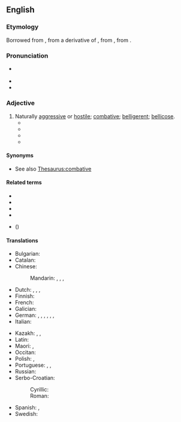 ==English==

===Etymology===
{{root|en|ine-pro|*pewǵ-}}
Borrowed from {{bor|en|la|-}}, from a derivative of {{m|la|pugnāx}}, from {{m|la|pugnō||I fight}}, from {{m|la|pugnus||fist}}.

===Pronunciation===
* {{a|UK|US}} {{IPA|en|/pʌɡˈneɪ.ʃəs/}}
* {{audio|en|LL-Q1860 (eng)-Vealhurl-pugnacious.wav|Audio (RP)}}
* {{rhymes|en|eɪʃəs|s=3}}

===Adjective===
{{en-adj}}

# Naturally [[aggressive]] or [[hostile]]; [[combative]]; [[belligerent]]; [[bellicose]].
#* {{quote-book|en|year=1858|author={{w|Anthony Trollope}}|title=Dr Thorne|chapter=3|passage=Not that the doctor was a bully, or even '''pugnacious''', in the usual sense of the word; he had no disposition to provoke a fight, no propense love of quarrelling.}}
#* {{RQ:London Sea-Wolf|chapter=15|passage=As he made the demand he spat out a mouthful of blood and teeth and shoved his '''pugnacious''' face close to Oofty-Oofty.}}
#* {{quote-book|en|year=2003|author={{w|Ken Follett}}|title=Hornet Flight|isbn=9780451210746|url=http://books.google.ca/books?id=cveoqrRNew0C&dq=pugnacious+subject%3A%22fiction%22&q=pugnacious#v=snippet&q=pugnacious&f=false|pages=249-250|passage=In the face of bad news Churchill normally became even more '''pugnacious''', always wanting to respond to defeat by going on the attack.}}
#* {{quote-journal|en|author=Oliver Brown|title=Oscar Pistorius jailed for five years – sport afforded no protection against his tragic fallibilities: Bladerunner's punishment for killing Reeva Steenkamp is but a frippery when set against the burden that her bereft parents, June and Barry, must carry &#91;print version: No room for sentimentality in this tragedy, 13 September 2014, p.&nbsp;S22&#93;|url=http://www.telegraph.co.uk/news/worldnews/oscar-pistorius/11089621/Oscar-Pistorius-jailed-for-five-years-sport-afforded-no-protection-against-his-tragic-fallibilities.html|work={{w|The Daily Telegraph}} (Sport)|date=21 October 2014|passage=[I]n the 575 days since [[w:Oscar Pistorius|[Oscar] Pistorius]] shot dead his girlfriend {{w|Reeva Steenkamp}}, there has been an unseemly scramble to construct revisionist histories, to identify evidence beneath that placid exterior of a '''pugnacious''', hair-trigger personality.}}

====Synonyms====
* See also [[Thesaurus:combative]]

====Related terms====
* {{l|en|impugn}}
* {{l|en|poniard}}
* {{l|en|pugilism}}
* {{l|en|pugnacity}}
* {{l|en|repugn}} ({{l|en|repugnant}})

====Translations====
{{trans-top|aggressive, belligerent}}
* Bulgarian: {{t+|bg|свадлив}}
* Catalan: {{t|ca|pugnaç}}
* Chinese:
*: Mandarin: {{t|cmn|[[好戰]][[的]]|sc=Hani}}, {{t|cmn|[[好战]][[的]]|tr=hàozhàn de|sc=Hani}}, {{t|cmn|[[好鬥]][[的]]|sc=Hani}}, {{t|cmn|[[好斗]][[的]]|tr=hàodòu de|sc=Hani}}
* Dutch: {{t+|nl|strijdlustig}}, {{t+|nl|vechtlustig}}, {{t+|nl|vijandig}}, {{t+|nl|vijandig}}
* Finnish: {{t|fi|taistelunhaluinen}}
* French: {{t+|fr|pugnace}}
* Galician: {{t|gl|pugnaz}}
* German: {{t|de|kampflustig}}, {{t+|de|streitsüchtig}}, {{t|de|streitlustig}}, {{t|de|rauflustig}}, {{t+|de|kampfeslustig}}, {{t+|de|kämpferisch}}, {{t+|de|aggressiv}}
* Italian: {{t+|it|pugnace}}
{{trans-mid}}
* Kazakh: {{t|kk|сотқар}}, {{t|kk|төбелескіш}}, {{t|kk|төбелесшіл}}
* Latin: {{t|la|pugnāx}}
* Maori: {{t|mi|pukungangare}}, {{t|mi|ririhau}}
* Occitan: {{t|oc|pugnaç}}
* Polish: {{t+|pl|wojowniczy}}, {{t+|pl|awanturniczy|m}}
* Portuguese: {{t|pt|pugnaz}}, {{t|pt|pugnace}}, {{t+|pt|belicoso}}
* Russian: {{t+|ru|драчли́вый}}
* Serbo-Croatian:
*: Cyrillic: {{t|sh|ратоборан}}
*: Roman: {{t+|sh|ratoboran}}
* Spanish: {{t+|es|pugnaz}}, {{t+|es|belicoso}}
* Swedish: {{t+|sv|stridslysten}}
{{trans-bottom}}
{{C|en|Personality}}